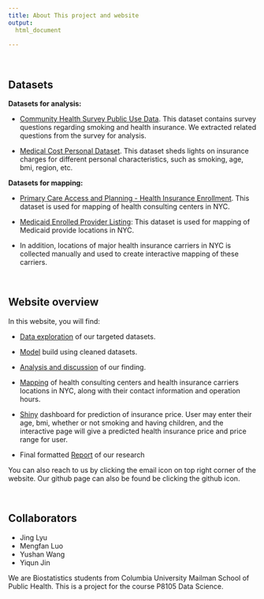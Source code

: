 ```yaml
---
title: About This project and website
output: 
  html_document
    
---
```


<br>

## Datasets

**Datasets for analysis:**

* [Community Health Survey Public Use Data](https://www1.nyc.gov/site/doh/data/data-sets/community-health-survey-public-use-data.page). This dataset contains survey questions regarding smoking and health insurance. We extracted related questions from the survey for analysis.

* [Medical Cost Personal Dataset](https://www.kaggle.com/mirichoi0218/insurance). This dataset sheds lights on insurance charges for different personal characteristics, such as smoking, age, bmi, region, etc.

**Datasets for mapping:**

* [Primary Care Access and Planning - Health Insurance Enrollment](https://data.cityofnewyork.us/Health/Primary-Care-Access-and-Planning-Health-Insurance-/gfej-by6h). This dataset is used for mapping of health consulting centers in NYC. 

* [Medicaid Enrolled Provider Listing](https://health.data.ny.gov/Health/Medicaid-Enrolled-Provider-Listing/keti-qx5t): This dataset is used for mapping of Medicaid provide locations in NYC.

* In addition, locations of major health insurance carriers in NYC is collected manually and used to create interactive mapping of these carriers.
<br>

<br>

## Website overview

In this website, you will find:

* [Data exploration](data-exploration1.html) of our targeted datasets.

* [Model](model_building.html) build using cleaned datasets.

* [Analysis and discussion](.html) of our finding.

* [Mapping](mapping.html) of health consulting centers and health insurance carriers locations in NYC, along with their contact information and operation hours.

* [Shiny](https://yiqunjin.shinyapps.io/shiny_dashboard/) dashboard for prediction of insurance price. User may enter their age, bmi, whether or not smoking and having children, and the interactive page will give a predicted health insurance price and price range for user.

* Final formatted [Report](report.html) of our research

You can also reach to us by clicking the email icon on top right corner of the website. Our github page can also be found be clicking the github icon.


<br>


## Collaborators

* Jing Lyu
* Mengfan Luo
* Yushan Wang
* Yiqun Jin

We are Biostatistics students from Columbia University Mailman School of Public Health. This is a project for the course P8105 Data Science.





